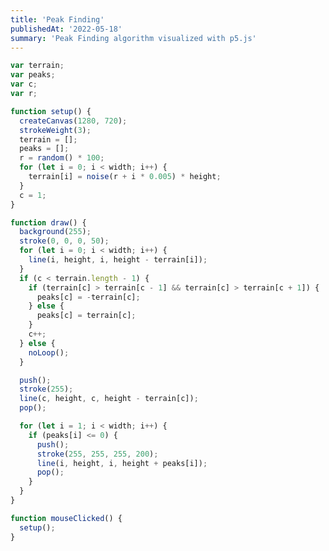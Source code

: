 ```yaml
---
title: 'Peak Finding'
publishedAt: '2022-05-18'
summary: 'Peak Finding algorithm visualized with p5.js'
---
```


<CodeIframe
  src="/source/peak-finding-p5/index.html"
  width={1280}
  height={720}
  scalew={0.525}
  scaleh={0.6}
/>

```js
var terrain;
var peaks;
var c;
var r;

function setup() {
  createCanvas(1280, 720);
  strokeWeight(3);
  terrain = [];
  peaks = [];
  r = random() * 100;
  for (let i = 0; i < width; i++) {
    terrain[i] = noise(r + i * 0.005) * height;
  }
  c = 1;
}

function draw() {
  background(255);
  stroke(0, 0, 0, 50);
  for (let i = 0; i < width; i++) {
    line(i, height, i, height - terrain[i]);
  }
  if (c < terrain.length - 1) {
    if (terrain[c] > terrain[c - 1] && terrain[c] > terrain[c + 1]) {
      peaks[c] = -terrain[c];
    } else {
      peaks[c] = terrain[c];
    }
    c++;
  } else {
    noLoop();
  }

  push();
  stroke(255);
  line(c, height, c, height - terrain[c]);
  pop();

  for (let i = 1; i < width; i++) {
    if (peaks[i] <= 0) {
      push();
      stroke(255, 255, 255, 200);
      line(i, height, i, height + peaks[i]);
      pop();
    }
  }
}

function mouseClicked() {
  setup();
}
```
